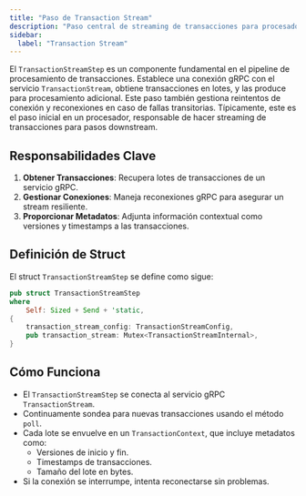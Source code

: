```yaml
---
title: "Paso de Transaction Stream"
description: "Paso central de streaming de transacciones para procesadores con conexiones gRPC, obtención por lotes y gestión resiliente de conexión"
sidebar:
  label: "Transaction Stream"
---
```


El `TransactionStreamStep` es un componente fundamental en el pipeline de procesamiento de transacciones. Establece una conexión gRPC con el servicio `TransactionStream`, obtiene transacciones en lotes, y las produce para procesamiento adicional. Este paso también gestiona reintentos de conexión y reconexiones en caso de fallas transitorias. Típicamente, este es el paso inicial en un procesador, responsable de hacer streaming de transacciones para pasos downstream.

## Responsabilidades Clave

1. **Obtener Transacciones**: Recupera lotes de transacciones de un servicio gRPC.
2. **Gestionar Conexiones**: Maneja reconexiones gRPC para asegurar un stream resiliente.
3. **Proporcionar Metadatos**: Adjunta información contextual como versiones y timestamps a las transacciones.

## Definición de Struct

El struct `TransactionStreamStep` se define como sigue:

```rust
pub struct TransactionStreamStep
where
    Self: Sized + Send + 'static,
{
    transaction_stream_config: TransactionStreamConfig,
    pub transaction_stream: Mutex<TransactionStreamInternal>,
}
```

## Cómo Funciona

- El `TransactionStreamStep` se conecta al servicio gRPC `TransactionStream`.
- Continuamente sondea para nuevas transacciones usando el método `poll`.
- Cada lote se envuelve en un `TransactionContext`, que incluye metadatos como:
  - Versiones de inicio y fin.
  - Timestamps de transacciones.
  - Tamaño del lote en bytes.
- Si la conexión se interrumpe, intenta reconectarse sin problemas.
